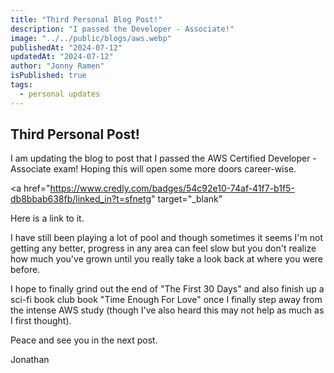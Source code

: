 ```yaml
---
title: "Third Personal Blog Post!"
description: "I passed the Developer - Associate!"
image: "../../public/blogs/aws.webp"
publishedAt: "2024-07-12"
updatedAt: "2024-07-12"
author: "Jonny Ramen"
isPublished: true
tags:
  - personal updates
---
```


## Third Personal Post!

I am updating the blog to post that I passed the AWS Certified Developer - Associate exam!
Hoping this will open some more doors career-wise.

<a
  href="https://www.credly.com/badges/54c92e10-74af-41f7-b1f5-db8bbab638fb/linked_in?t=sfnetg"
  target="_blank"
>
  Here
</a>
is a link to it.

I have still been playing a lot of pool and though sometimes it seems I'm not getting any better, progress in any area
can feel slow but you don't realize how much you've grown until you really take a look back at where you were before.

I hope to finally grind out the end of "The First 30 Days" and also finish up a sci-fi book club book "Time Enough For Love"
once I finally step away from the intense AWS study (though I've also heard this may not help as much as I first thought).

Peace and see you in the next post.

Jonathan
